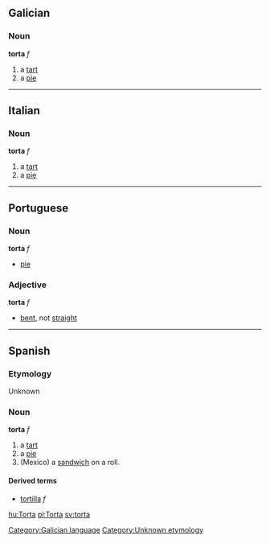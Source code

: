 == Galician ==
=== Noun ===
'''torta''' ''f''
# a [[tart]]
# a [[pie]] [[Category:Galician language]]

----
== Italian ==
=== Noun ===
'''torta''' ''f''
# a [[tart]]
# a [[pie]]

----
== Portuguese ==
=== Noun ===
'''torta''' ''f''
* [[pie]]

=== Adjective ===
'''torta''' ''f''
* [[bent]], not [[straight]]

----
== Spanish ==
===Etymology===
Unknown

=== Noun ===
'''torta''' ''f''

# a [[tart]]
# a [[pie]]
# (Mexico) a [[sandwich]] on a roll.

====Derived terms====
*[[tortilla]] ''f''

[[Category:Unknown etymology]]
[[hu:Torta]]
[[pl:Torta]]
[[sv:torta]]